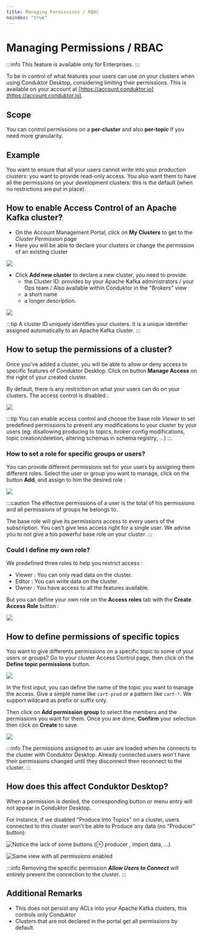 ```yaml
---
title: Managing Permissions / RBAC
noindex: "true"
---
```


# Managing Permissions / RBAC

:::info
This feature is available only for Enterprises.
:::

To be in control of what features your users can use on your clusters when using Conduktor Desktop, considering limiting their permissions. This is available on your account at [https://account.conduktor.io](https://account.conduktor.io).

## Scope

You can control permissions on a **per-cluster** and also **per-topic** if you need more granularity.

## Example

You want to ensure that all your users cannot write into your production clusters: you want to provide read-only access. You also want them to have all the permissions on your development clusters: this is the default (when no restrictions are put in place).

## How to enable Access Control of an Apache Kafka cluster?

- On the Account Management Portal, click on **My Clusters** to get to the _Cluster Permission_ page
- Here you will be able to declare your clusters or change the permission of an existing cluster

![](../assets/cdk-clusters.png)

- Click **Add new cluster** to declare a new cluster, you need to provide:
  - the Cluster ID: provides by your Apache Kafka administrators / your Ops team / Also available within Conduktor in the "Brokers" view
  - a short name
  - a longer description.&#x20;

![](../assets/cdk-add-cluster.png)

:::tip
A cluster ID uniquely identifies your clusters. It is a unique identifier assigned automatically
to an Apache Kafka cluster.
:::

## How to setup the permissions of a cluster?

Once you've added a cluster, you will be able to allow or deny access to specific features of Conduktor Desktop. Click on button **Manage Access** on the right of your created cluster.

By default, there is any restriction on what your users can do on your clusters. The access control is disabled :&#x20;

![](../assets/cdk-default-rbac.png)

:::tip
You can enable access control and choose the base role _Viewer_ to set predefined permissions to
prevent any modifications to your cluster by your users (eg: disallowing producing to topics,
broker config modifications, topic creation/deletion, altering schemas in schema registry, ...)
:::

### How to set a role for specific groups or users?

You can provide different permissions set for your users by assigning them different roles. Select the user or group you want to manage, click on the button **Add**, and assign to him the desired role :&#x20;

![](../assets/cdk-cluster-rbac.png)

:::caution
The effective permissions of a user is the total of his permissions and all permissions of groups he belongs to.

The base role will give its permissions access to every users of the subscription. You can't give less access right for a single user. We advise you to not give a too powerful base role on your cluster.
:::

### Could I define my own role?

We predefined three roles to help you restrict access :&#x20;

- Viewer : You can only read data on the cluster.
- Editor : You can write data on the cluster.
- Owner : You have access to all the features available.

But you can define your own role on the **Access roles** tab with the **Create Access Role** button :

![](../assets/cdk-roles-rbac.png)

## How to define permissions of specific topics

You want to give differents permissions on a specific topic to some of your users or groups? Go to your cluster Access Control page, then click on the **Define topic permissions** button.

![](../assets/cdk-add-topic-rbac.png)

In the first input, you can define the name of the topic you want to manage the access. Give a simple name like `cart-prod` or a pattern like `cart-*`. We support wildcard as prefix or suffix only.

Then click on **Add permission group** to select the members and the permissions you want for them. Once you are done, **Confirm** your selection then click on **Create** to save.

![](../assets/cdk-topic-rbac.png)

:::info
The permissions assigned to an user are loaded when he connects to the cluster with Conduktor
Desktop. Already connected users won't have their permissions changed until they disconnect then
reconnect to the cluster.
:::

## How does this affect Conduktor Desktop?

When a permission is denied, the corresponding button or menu entry will not appear in Conduktor Desktop.

For instance, if we disabled "Produce Into Topics" on a cluster, users connected to this cluster won't be able to Produce any data (no "Producer" button):

![Notice the lack of some buttons (⊕ producer , import data, ...)](../assets/capture-decran-du-2021-08-26-17-43-22.png)

![Same view with all permissions enabled](../assets/capture-decran-du-2021-08-26-17-42-03.png)

:::info
Removing the specific permission **_Allow Users to Connect_** will entirely prevent
the connection to the cluster.
:::

## Additional Remarks

- This does not persist any ACLs into your Apache Kafka clusters, this controls only Conduktor
- Clusters that are not declared in the portal get all permissions by default.
